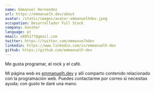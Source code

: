 ```yaml
---
name: Emmanuel Hernandez
url: https://emmanuelh.dev/about
avatar: /static/images/avatar-emmanuelhdev.jpeg
occupation: Desarrollador Full Stack
company: Gonzher
language: pt
email: e805177@gmail.com
twitter: https://twitter.com/emmanuelhdev
linkedin: https://www.linkedin.com/in/emmanuelh-dev
github: https://github.com/emmanuelh-dev
---
```


Me gusta programar, el rock y el café.

Mi página web es [emmanuelh.dev](https://emmanuelh.dev) y allí comparto contenido relacionado con la programación web. Puedes contactarme por correo si necesitas ayuda; con gusto te daré una mano.
